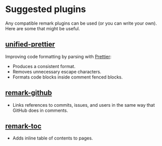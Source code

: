 # Suggested plugins

Any compatible remark plugins can be used (or you can write your own). Here are some that might be useful.

## [unified-prettier](https://github.com/remcohaszing/unified-prettier)

Improving code formatting by parsing with [Prettier](https://prettier.io/):

- Produces a consistent format.
- Removes unnecessary escape characters.
- Formats code blocks inside comment fenced blocks.

## [remark-github](https://github.com/remarkjs/remark-github)

- Links references to commits, issues, and users in the same way that GitHub does in comments.

## [remark-toc](https://github.com/remarkjs/remark-toc)

- Adds inline table of contents to pages.
